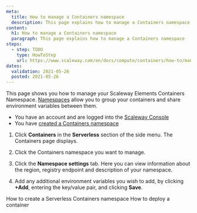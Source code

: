 ```yaml
---
meta:
  title: How to manage a Containers namespace
  description: This page explains how to manage a Containers namespace
content:
  h1: How to manage a Containers namespace
  paragraph: This page explains how to manage a Containers namespace
steps:
  - step: TODO
    type: HowToStep
    url: https://www.scaleway.com/en/docs/compute/containers/how-to/manage-a-containers-namespace
dates:
  validation: 2021-05-26
  posted: 2021-05-26
---
```


This page shows you how to manage your Scaleway Elements Containers Namespace. [Namespaces](/network/dns-cloud/concepts/#dns-namespace) allow you to group your containers and share environment variables between them.

<Message type="requirement">

  - You have an account and are logged into the [Scaleway Console](https://console.scaleway.com)
  - You have [created a Containers namespace](/compute/containers/how-to/create-a-containers-namespace/)

</Message>

1. Click **Containers** in the **Serverless** section of the side menu. The Containers page displays.

2. Click the Containers namespace you want to manage. 

3. Click the **Namespace settings** tab. Here you can view information about the region, registry endpoint and description of your namespace.

    <Lightbox src="scaleway-manage-cont-namespace.png" alt="" />

4. Add any additional environment variables you wish to add, by clicking **+Add**, entering the key/value pair, and clicking **Save**.

<Navigation title="See Also">
  <PreviousButton to="/compute/containers/how-to/create-a-containers-namespace/">How to create a Serverless Containers namespace</PreviousButton>
  <NextButton to="/compute/containers/how-to/deploy-a-container/">How to deploy a container</NextButton>
</Navigation>
